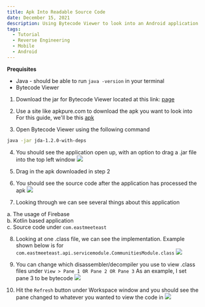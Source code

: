 ```yaml
---
title: Apk Into Readable Source Code
date: December 15, 2021
description: Using Bytecode Viewer to look into an Android application's source code
tags:
  - Tutorial
  - Reverse Engineering
  - Mobile
  - Android
---
```


**Prequisites**

* Java - should be able to run `java -version` in your terminal
* Bytecode Viewer

1. Download the jar for Bytecode Viewer located at this link: [page](https://github.com/Konloch/bytecode-viewer/releases)

2. Use a site like apkpure.com to download the apk you want to look into  
For this guide, we'll be this [apk](https://m.apkpure.com/eme-hive-meet-chat-go-live/com.eastmeeteast.eme_android)

3. Open Bytecode Viewer using the following command
```bash
java -jar jda-1.2.0-with-deps
```

4. You should see the application open up, with an option to drag a .jar file into the top left window
  ![](/assets/images/blog-posts/apk-into-readable-source-code/1.png)

5. Drag in the apk downloaded in step 2

6. You should see the source code after the application has processed the apk 
  ![](/assets/images/blog-posts/apk-into-readable-source-code/2.png)

7. Looking through we can see several things about this application  

a. The usage of Firebase  
b. Kotlin based application  
c. Source code under `com.eastmeeteast`  

8. Looking at one .class file, we can see the implementation. Example shown below is for `com.eastmeeteast.api.servicemodule.CommunitiesModule.class`
 ![](/assets/images/blog-posts/apk-into-readable-source-code/3.png)

9. You can change which disassembler/decompiler you use to view .class files under `View > Pane 1 OR Pane 2 OR Pane 3`
As an example, I set pane 3 to be bytecode
![](/assets/images/blog-posts/apk-into-readable-source-code/4.png)

10. Hit the `Refresh` button under Workspace window and you should see the pane changed to whatever you wanted to view the code in
![](/assets/images/blog-posts/apk-into-readable-source-code/5.png)